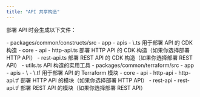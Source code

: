 ```yaml
---
title: "API 共享构造"
---
```





部署 API 时会生成以下文件：

<Infrastructure>
<Fragment slot="cdk">
<FileTree>
  - packages/common/constructs/src
    - app
      - apis
        - \<project-name>.ts 用于部署 API 的 CDK 构造
    - core
      - api
        - http-api.ts 部署 HTTP API 的 CDK 构造（如果你选择部署 HTTP API）
        - rest-api.ts 部署 REST API 的 CDK 构造（如果你选择部署 REST API）
        - utils.ts API 构造的实用工具
</FileTree>
</Fragment>
<Fragment slot="terraform">
<FileTree>
  - packages/common/terraform/src
    - app
      - apis
        - \<project-name>
          - \<project-name>.tf 用于部署 API 的 Terraform 模块
    - core
      - api
        - http-api
          - http-api.tf 部署 HTTP API 的模块（如果你选择部署 HTTP API）
        - rest-api
          - rest-api.tf 部署 REST API 的模块（如果你选择部署 REST API）
</FileTree>
</Fragment>
</Infrastructure>
